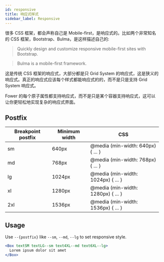 ```yaml
---
id: responsive
title: 响应式样式
sidebar_label: Responsive
---
```


很多 CSS 框架，都会声称自己是 Mobile-first，是响应式的。比如两个非常知名的 CSS 框架，Bootstrap、Bulma，是这样描述自己的:

> Quickly design and customize responsive mobile-first sites with Bootstrap.

> Bulma is a mobile-first framework.

这是传统 CSS 框架的响应式，大部分都是只 Grid System 的响应式，这是狭义的响应式。真正的响应式应该每个样式都能响应式的的，而不是只是支持 Grid System 响应式。

Fower 的每个原子属性都支持响应式，而不是只是某个容器支持响应式，这可以让你更轻松地实现复杂的响应式界面。

## Postfix

| Breakpoint postfix | Minimum width | CSS                                |
| ------------------ | ------------- | ---------------------------------- |
| sm                 | 640px         | @media (min-width: 640px) { ... }  |
| md                 | 768px         | @media (min-width: 768px) { ... }  |
| lg                 | 1024px        | @media (min-width: 1024px) { ... } |
| xl                 | 1280px        | @media (min-width: 1280px) { ... } |
| 2xl                | 1536px        | @media (min-width: 1536px) { ... } |

## Usage

Use `--{postfix}` like `--sm`, `--md`, `--lg` to set responsive style.

```jsx live
<Box textSM textLG--sm text4XL--md text6XL--lg>
  Lorem ipsum dolor sit amet
</Box>
```
